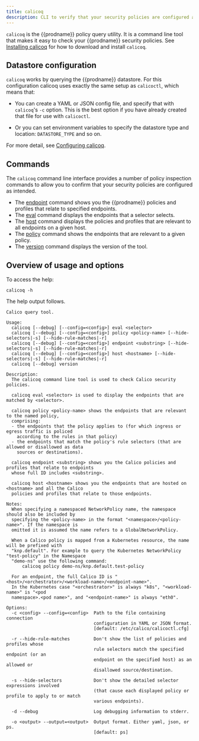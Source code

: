 ```yaml
---
title: calicoq
description: CLI to verify that your security policies are configured as intended.
---
```


`calicoq` is the {{prodname}} policy query utility.  It is a command line tool that
makes it easy to check your {{prodname}} security policies.
See [Installing calicoq](../../../maintenance/clis/calicoq/index.mdx) for
how to download and install `calicoq`.

## Datastore configuration

`calicoq` works by querying the {{prodname}} datastore.  For this configuration calicoq uses exactly the same
setup as `calicoctl`, which means that:

- You can create a YAML or JSON config file, and specify that with `calicoq`'s
  `-c` option.  This is the best option if you have already created that file
  for use with `calicoctl`.

- Or you can set environment variables to specify the datastore type and
  location: `DATASTORE_TYPE` and so on.

For more detail, see
[Configuring calicoq](../../../maintenance/clis/calicoq/configure/index.mdx).

## Commands

The `calicoq` command line interface provides a number of policy inspection
commands to allow you to confirm that your security policies are configured
as intended.

- The [endpoint](endpoint.mdx)
  command shows you the {{prodname}} policies and profiles that relate to specified
  endpoints.
- The [eval](eval.mdx) command
  displays the endpoints that a selector selects.
- The [host](host.mdx) command
  displays the policies and profiles that are relevant to all endpoints on a
  given host.
- The [policy](policy.mdx)
  command shows the endpoints that are relevant to a given policy.
- The [version](version.mdx)
  command displays the version of the tool.

## Overview of usage and options

To access the help:
```
calicoq -h
```

The help output follows.

```
Calico query tool.

Usage:
  calicoq [--debug] [--config=<config>] eval <selector>
  calicoq [--debug] [--config=<config>] policy <policy-name> [--hide-selectors|-s] [--hide-rule-matches|-r]
  calicoq [--debug] [--config=<config>] endpoint <substring> [--hide-selectors|-s] [--hide-rule-matches|-r]
  calicoq [--debug] [--config=<config>] host <hostname> [--hide-selectors|-s] [--hide-rule-matches|-r]
  calicoq [--debug] version

Description:
  The calicoq command line tool is used to check Calico security policies.

  calicoq eval <selector> is used to display the endpoints that are matched by <selector>.

  calicoq policy <policy-name> shows the endpoints that are relevant to the named policy,
  comprising:
  - the endpoints that the policy applies to (for which ingress or egress traffic is policed
    according to the rules in that policy)
  - the endpoints that match the policy's rule selectors (that are allowed or disallowed as data
    sources or destinations).

  calicoq endpoint <substring> shows you the Calico policies and profiles that relate to endpoints
  whose full ID includes <substring>.

  calicoq host <hostname> shows you the endpoints that are hosted on <hostname> and all the Calico
  policies and profiles that relate to those endpoints.

Notes:
  When specifying a namespaced NetworkPolicy name, the namespace should also be included by
  specifying the <policy-name> in the format "<namespace>/<policy-name>". If the namespace is
  omitted it is assumed the name refers to a GlobalNetworkPolicy.

  When a Calico policy is mapped from a Kubernetes resource, the name will be prefixed with
  "knp.default". For example to query the Kubernetes NetworkPolicy "test-policy" in the Namespace
  "demo-ns" use the following command:
      calicoq policy demo-ns/knp.default.test-policy

  For an endpoint, the full Calico ID is "<host>/<orchestrator>/<workload-name>/<endpoint-name>".
  In the Kubernetes case "<orchestrator>" is always "k8s", "<workload-name>" is "<pod
  namespace>.<pod name>", and "<endpoint-name>" is always "eth0".

Options:
  -c <config> --config=<config>  Path to the file containing connection
                                 configuration in YAML or JSON format.
                                 [default: /etc/calico/calicoctl.cfg]

  -r --hide-rule-matches         Don't show the list of policies and profiles whose
                                 rule selectors match the specified endpoint (or an
                                 endpoint on the specified host) as an allowed or
                                 disallowed source/destination.

  -s --hide-selectors            Don't show the detailed selector expressions involved
                                 (that cause each displayed policy or profile to apply to or match
                                 various endpoints).

  -d --debug                     Log debugging information to stderr.

  -o <output> --output=<output>  Output format. Either yaml, json, or ps.
                                 [default: ps]
```
